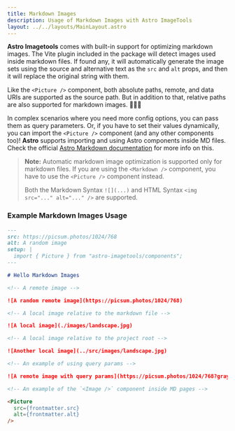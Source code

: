 ```yaml
---
title: Markdown Images
description: Usage of Markdown Images with Astro ImageTools
layout: ../../layouts/MainLayout.astro
---
```


**Astro Imagetools** comes with built-in support for optimizing markdown images. The Vite plugin included in the package will detect images used inside markdown files. If found any, it will automatically generate the image sets using the source and alternative text as the `src` and `alt` props, and then it will replace the original string with them.

Like the `<Picture />` component, both absolute paths, remote, and data URIs are supported as the source path. But in addition to that, relative paths are also supported for markdown images. 🎉🎉🎉

In complex scenarios where you need more config options, you can pass them as query parameters. Or, if you have to set their values dynamically, you can import the `<Picture />` component (and any other components too)! **Astro** supports importing and using Astro components inside MD files. Check the official [Astro Markdown documentation](https://docs.astro.build/en/guides/markdown-content/#using-components-in-markdown) for more info on this.

> **Note:** Automatic markdown image optimization is supported only for markdown files. If you are using the `<Markdown />` component, you have to use the `<Picture />` component instead.
>
> Both the Markdown Syntax `![](...)` and HTML Syntax `<img src="..." alt="..." />` are supported.

### Example Markdown Images Usage

```md
---
src: https://picsum.photos/1024/768
alt: A random image
setup: |
  import { Picture } from "astro-imagetools/components";
---

# Hello Markdown Images

<!-- A remote image -->

![A random remote image](https://picsum.photos/1024/768)

<!-- A local image relative to the markdown file -->

![A local image](./images/landscape.jpg)

<!-- A local image relative to the project root -->

![Another local image](../src/images/landscape.jpg)

<!-- An example of using query params -->

![A remote image with query params](https://picsum.photos/1024/768?grayscale)

<!-- An example of the `<Image />` component inside MD pages -->

<Picture
  src={frontmatter.src}
  alt={frontmatter.alt}
/>
```
